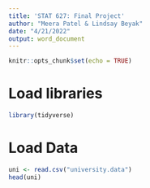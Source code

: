 ```yaml
---
title: 'STAT 627: Final Project'
author: "Meera Patel & Lindsay Beyak"
date: "4/21/2022"
output: word_document
---
```


```r
knitr::opts_chunk$set(echo = TRUE)
```

# Load libraries
```r
library(tidyverse)
```


# Load Data
```r
uni <- read.csv("university.data")
head(uni)
```


